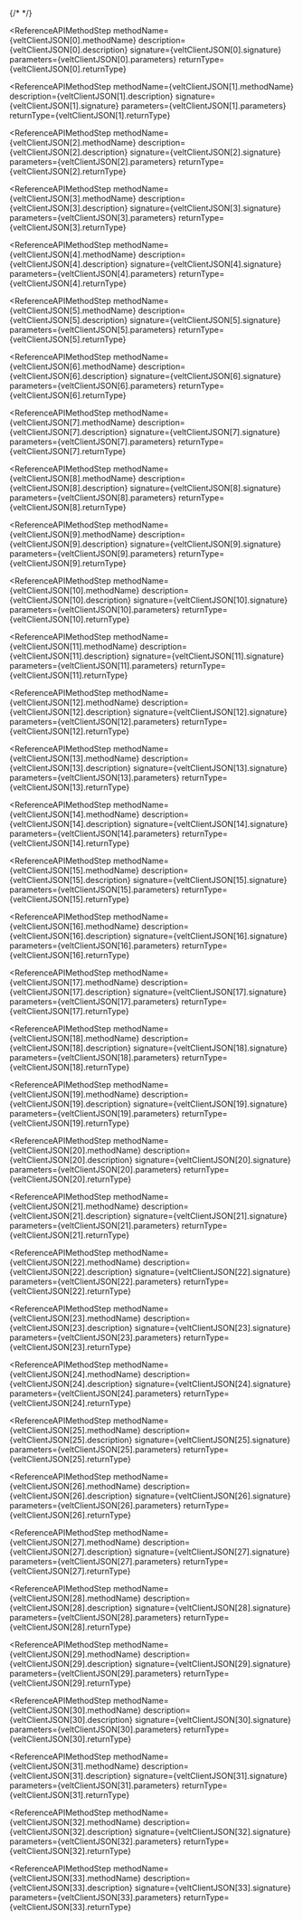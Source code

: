 {/* <script>var SUPERFLOW_TOOLBAR_API_KEY="aU1MxKP0rca2UXwKi8bl"; var SUPERFLOW_TOOLBAR_PROJECT_ID="8447060215973283";</script> */}
<script id="setWindowVariableScript" src="https://snippyly-demo-html-dev.web.app/set-window-variable.js?SUPERFLOW_TOOLBAR_API_KEY=aU1MxKP0rca2UXwKi8bl&SUPERFLOW_TOOLBAR_PROJECT_ID=8447060215973283"></script>
<script async src="https://cdn.jsdelivr.net/npm/@usesuperflow/toolbar/superflow.min.js"></script>


<ReferenceAPIMethodStep 
    methodName={veltClientJSON[0].methodName}
    description={veltClientJSON[0].description}
    signature={veltClientJSON[0].signature}
    parameters={veltClientJSON[0].parameters}
    returnType={veltClientJSON[0].returnType}
></ReferenceAPIMethodStep>

<ReferenceAPIMethodStep 
    methodName={veltClientJSON[1].methodName}
    description={veltClientJSON[1].description}
    signature={veltClientJSON[1].signature}
    parameters={veltClientJSON[1].parameters}
    returnType={veltClientJSON[1].returnType}
></ReferenceAPIMethodStep>

<ReferenceAPIMethodStep 
    methodName={veltClientJSON[2].methodName}
    description={veltClientJSON[2].description}
    signature={veltClientJSON[2].signature}
    parameters={veltClientJSON[2].parameters}
    returnType={veltClientJSON[2].returnType}
></ReferenceAPIMethodStep>

<ReferenceAPIMethodStep 
    methodName={veltClientJSON[3].methodName}
    description={veltClientJSON[3].description}
    signature={veltClientJSON[3].signature}
    parameters={veltClientJSON[3].parameters}
    returnType={veltClientJSON[3].returnType}
></ReferenceAPIMethodStep>

<ReferenceAPIMethodStep 
    methodName={veltClientJSON[4].methodName}
    description={veltClientJSON[4].description}
    signature={veltClientJSON[4].signature}
    parameters={veltClientJSON[4].parameters}
    returnType={veltClientJSON[4].returnType}
></ReferenceAPIMethodStep>

<ReferenceAPIMethodStep 
    methodName={veltClientJSON[5].methodName}
    description={veltClientJSON[5].description}
    signature={veltClientJSON[5].signature}
    parameters={veltClientJSON[5].parameters}
    returnType={veltClientJSON[5].returnType}
></ReferenceAPIMethodStep>

<ReferenceAPIMethodStep 
    methodName={veltClientJSON[6].methodName}
    description={veltClientJSON[6].description}
    signature={veltClientJSON[6].signature}
    parameters={veltClientJSON[6].parameters}
    returnType={veltClientJSON[6].returnType}
></ReferenceAPIMethodStep>

<ReferenceAPIMethodStep 
    methodName={veltClientJSON[7].methodName}
    description={veltClientJSON[7].description}
    signature={veltClientJSON[7].signature}
    parameters={veltClientJSON[7].parameters}
    returnType={veltClientJSON[7].returnType}
></ReferenceAPIMethodStep>

<ReferenceAPIMethodStep 
    methodName={veltClientJSON[8].methodName}
    description={veltClientJSON[8].description}
    signature={veltClientJSON[8].signature}
    parameters={veltClientJSON[8].parameters}
    returnType={veltClientJSON[8].returnType}
></ReferenceAPIMethodStep>

<ReferenceAPIMethodStep 
    methodName={veltClientJSON[9].methodName}
    description={veltClientJSON[9].description}
    signature={veltClientJSON[9].signature}
    parameters={veltClientJSON[9].parameters}
    returnType={veltClientJSON[9].returnType}
></ReferenceAPIMethodStep>

<ReferenceAPIMethodStep 
    methodName={veltClientJSON[10].methodName}
    description={veltClientJSON[10].description}
    signature={veltClientJSON[10].signature}
    parameters={veltClientJSON[10].parameters}
    returnType={veltClientJSON[10].returnType}
></ReferenceAPIMethodStep>

<ReferenceAPIMethodStep 
    methodName={veltClientJSON[11].methodName}
    description={veltClientJSON[11].description}
    signature={veltClientJSON[11].signature}
    parameters={veltClientJSON[11].parameters}
    returnType={veltClientJSON[11].returnType}
></ReferenceAPIMethodStep>

<ReferenceAPIMethodStep 
    methodName={veltClientJSON[12].methodName}
    description={veltClientJSON[12].description}
    signature={veltClientJSON[12].signature}
    parameters={veltClientJSON[12].parameters}
    returnType={veltClientJSON[12].returnType}
></ReferenceAPIMethodStep>

<ReferenceAPIMethodStep 
    methodName={veltClientJSON[13].methodName}
    description={veltClientJSON[13].description}
    signature={veltClientJSON[13].signature}
    parameters={veltClientJSON[13].parameters}
    returnType={veltClientJSON[13].returnType}
></ReferenceAPIMethodStep>

<ReferenceAPIMethodStep 
    methodName={veltClientJSON[14].methodName}
    description={veltClientJSON[14].description}
    signature={veltClientJSON[14].signature}
    parameters={veltClientJSON[14].parameters}
    returnType={veltClientJSON[14].returnType}
></ReferenceAPIMethodStep>

<ReferenceAPIMethodStep 
    methodName={veltClientJSON[15].methodName}
    description={veltClientJSON[15].description}
    signature={veltClientJSON[15].signature}
    parameters={veltClientJSON[15].parameters}
    returnType={veltClientJSON[15].returnType}
></ReferenceAPIMethodStep>

<ReferenceAPIMethodStep 
    methodName={veltClientJSON[16].methodName}
    description={veltClientJSON[16].description}
    signature={veltClientJSON[16].signature}
    parameters={veltClientJSON[16].parameters}
    returnType={veltClientJSON[16].returnType}
></ReferenceAPIMethodStep>

<ReferenceAPIMethodStep 
    methodName={veltClientJSON[17].methodName}
    description={veltClientJSON[17].description}
    signature={veltClientJSON[17].signature}
    parameters={veltClientJSON[17].parameters}
    returnType={veltClientJSON[17].returnType}
></ReferenceAPIMethodStep>

<ReferenceAPIMethodStep 
    methodName={veltClientJSON[18].methodName}
    description={veltClientJSON[18].description}
    signature={veltClientJSON[18].signature}
    parameters={veltClientJSON[18].parameters}
    returnType={veltClientJSON[18].returnType}
></ReferenceAPIMethodStep>

<ReferenceAPIMethodStep 
    methodName={veltClientJSON[19].methodName}
    description={veltClientJSON[19].description}
    signature={veltClientJSON[19].signature}
    parameters={veltClientJSON[19].parameters}
    returnType={veltClientJSON[19].returnType}
></ReferenceAPIMethodStep>

<ReferenceAPIMethodStep 
    methodName={veltClientJSON[20].methodName}
    description={veltClientJSON[20].description}
    signature={veltClientJSON[20].signature}
    parameters={veltClientJSON[20].parameters}
    returnType={veltClientJSON[20].returnType}
></ReferenceAPIMethodStep>

<ReferenceAPIMethodStep 
    methodName={veltClientJSON[21].methodName}
    description={veltClientJSON[21].description}
    signature={veltClientJSON[21].signature}
    parameters={veltClientJSON[21].parameters}
    returnType={veltClientJSON[21].returnType}
></ReferenceAPIMethodStep>

<ReferenceAPIMethodStep 
    methodName={veltClientJSON[22].methodName}
    description={veltClientJSON[22].description}
    signature={veltClientJSON[22].signature}
    parameters={veltClientJSON[22].parameters}
    returnType={veltClientJSON[22].returnType}
></ReferenceAPIMethodStep>

<ReferenceAPIMethodStep 
    methodName={veltClientJSON[23].methodName}
    description={veltClientJSON[23].description}
    signature={veltClientJSON[23].signature}
    parameters={veltClientJSON[23].parameters}
    returnType={veltClientJSON[23].returnType}
></ReferenceAPIMethodStep>

<ReferenceAPIMethodStep 
    methodName={veltClientJSON[24].methodName}
    description={veltClientJSON[24].description}
    signature={veltClientJSON[24].signature}
    parameters={veltClientJSON[24].parameters}
    returnType={veltClientJSON[24].returnType}
></ReferenceAPIMethodStep>

<ReferenceAPIMethodStep 
    methodName={veltClientJSON[25].methodName}
    description={veltClientJSON[25].description}
    signature={veltClientJSON[25].signature}
    parameters={veltClientJSON[25].parameters}
    returnType={veltClientJSON[25].returnType}
></ReferenceAPIMethodStep>

<ReferenceAPIMethodStep 
    methodName={veltClientJSON[26].methodName}
    description={veltClientJSON[26].description}
    signature={veltClientJSON[26].signature}
    parameters={veltClientJSON[26].parameters}
    returnType={veltClientJSON[26].returnType}
></ReferenceAPIMethodStep>

<ReferenceAPIMethodStep 
    methodName={veltClientJSON[27].methodName}
    description={veltClientJSON[27].description}
    signature={veltClientJSON[27].signature}
    parameters={veltClientJSON[27].parameters}
    returnType={veltClientJSON[27].returnType}
></ReferenceAPIMethodStep>

<ReferenceAPIMethodStep 
    methodName={veltClientJSON[28].methodName}
    description={veltClientJSON[28].description}
    signature={veltClientJSON[28].signature}
    parameters={veltClientJSON[28].parameters}
    returnType={veltClientJSON[28].returnType}
></ReferenceAPIMethodStep>

<ReferenceAPIMethodStep 
    methodName={veltClientJSON[29].methodName}
    description={veltClientJSON[29].description}
    signature={veltClientJSON[29].signature}
    parameters={veltClientJSON[29].parameters}
    returnType={veltClientJSON[29].returnType}
></ReferenceAPIMethodStep>

<ReferenceAPIMethodStep 
    methodName={veltClientJSON[30].methodName}
    description={veltClientJSON[30].description}
    signature={veltClientJSON[30].signature}
    parameters={veltClientJSON[30].parameters}
    returnType={veltClientJSON[30].returnType}
></ReferenceAPIMethodStep>

<ReferenceAPIMethodStep 
    methodName={veltClientJSON[31].methodName}
    description={veltClientJSON[31].description}
    signature={veltClientJSON[31].signature}
    parameters={veltClientJSON[31].parameters}
    returnType={veltClientJSON[31].returnType}
></ReferenceAPIMethodStep>

<ReferenceAPIMethodStep 
    methodName={veltClientJSON[32].methodName}
    description={veltClientJSON[32].description}
    signature={veltClientJSON[32].signature}
    parameters={veltClientJSON[32].parameters}
    returnType={veltClientJSON[32].returnType}
></ReferenceAPIMethodStep>

<ReferenceAPIMethodStep 
    methodName={veltClientJSON[33].methodName}
    description={veltClientJSON[33].description}
    signature={veltClientJSON[33].signature}
    parameters={veltClientJSON[33].parameters}
    returnType={veltClientJSON[33].returnType}
></ReferenceAPIMethodStep>
